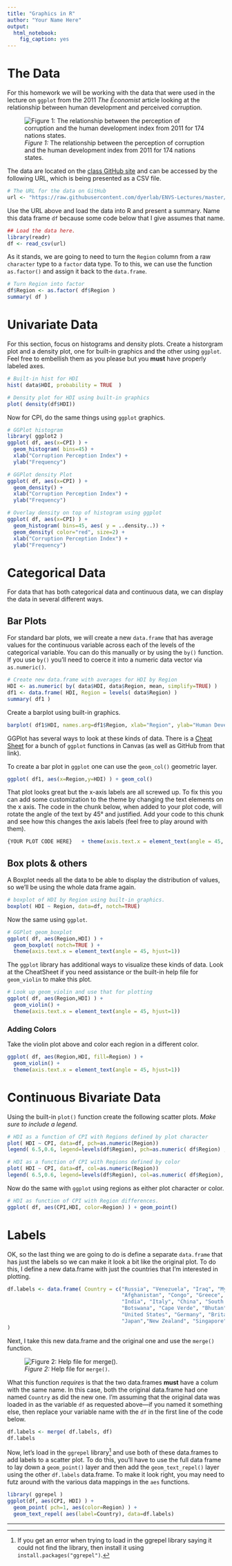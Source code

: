 ```yaml
---
title: "Graphics in R"
author: "Your Name Here"
output: 
  html_notebook:
    fig_caption: yes
---
```


# The Data

For this homework we will be working with the data that were used in the lecture on `ggplot` from the 2011 *The Economist* article looking at the relationship between human development and perceived corruption.

![*Figure 1:* The relationship between the perception of corruption and the human development index from 2011 for 174 nations states.](https://live.staticflickr.com/65535/50294412713_25bbd52230_c_d.jpg)

The data are located on the [class GitHub site](https://github.com/dyerlab/ENVS-Lectures) and can be accessed by the following URL, which is being presented as a CSV file.

```r
# The URL for the data on GitHub
url <- "https://raw.githubusercontent.com/dyerlab/ENVS-Lectures/master/data/EconomistData.csv"
```

Use the URL above and load the data into R and present a summary.  Name this data frame `df` because some code below that I give assumes that name.

```r
## Load the data here.
library(readr)
df <- read_csv(url)
```

As it stands, we are going to need to turn the `Region` column from a raw `character` type to a `factor` data type.  To to this, we can use the function `as.factor()` and assign it back to the `data.frame`.


```r
# Turn Region into factor
df$Region <- as.factor( df$Region )
summary( df )
```

# Univariate Data

For this section, focus on histograms and density plots.  Create a historgram plot and a density plot, one for built-in graphics and the other using `ggplot`.  Feel free to embellish them as you please but you **must** have properly labeled axes.

```r
# Built-in hist for HDI
hist( data$HDI, probability = TRUE  )
```
```r
# Density plot for HDI using built-in graphics
plot( density(df$HDI))
```

Now for CPI, do the same things using `ggplot` graphics.

```r
# GGPlot histogram
library( ggplot2 )
ggplot( df, aes(x=CPI) ) + 
  geom_histogram( bins=45) + 
  xlab("Corruption Perception Index") + 
  ylab("Frequency")
```

```r
# GGPlot density Plot
ggplot( df, aes(x=CPI) ) + 
  geom_density() + 
  xlab("Corruption Perception Index") + 
  ylab("Frequency")
```

```r
# Overlay density on top of histogram using ggplot
ggplot( df, aes(x=CPI) ) + 
  geom_histogram( bins=45, aes( y = ..density..)) +
  geom_density( color="red", size=2) +
  xlab("Corruption Perception Index") + 
  ylab("Frequency")
```


# Categorical Data

For data that has both categorical data and continuous data, we can display the data in several different ways.  

## Bar Plots 

For standard bar plots, we will create a new `data.frame` that has average values for the continuous variable across each of the levels of the categorical variable.  You can do this manually or by using the `by()` function.  If you use `by()` you'll need to coerce it into a numeric data vector via `as.numeric()`.

```r
# Create new data.frame with averages for HDI by Region
HDI <- as.numeric( by( data$HDI, data$Region, mean, simplify=TRUE) )
df1 <- data.frame( HDI, Region = levels( data$Region) )
summary( df1 )
```

Create a barplot using built-in graphics.

```r
barplot( df1$HDI, names.arg=df1$Region, xlab="Region", ylab="Human Development Index" )
```

GGPlot has several ways to look at these kinds of data.  There is a [Cheat Sheet](https://github.com/rstudio/cheatsheets/blob/master/data-visualization-2.1.pdf) for a bunch of `ggplot` functions in Canvas (as well as GitHub from that link).  

To create a bar plot in `ggplot` one can use the `geom_col()` geometric layer.  

```r
ggplot( df1, aes(x=Region,y=HDI) ) + geom_col()
```

That plot looks great but the x-axis labels are all screwed up.  To fix this you can add some customization to the theme by changing the text elements on the x axis.  The code in the chunk below, when added to your plot code, will rotate the angle of the text by 45° and justified.  Add your code to this chunk and see how this changes the axis labels (feel free to play around with them).

```r
{YOUR PLOT CODE HERE}   + theme(axis.text.x = element_text(angle = 45, hjust=1))
```

## Box plots & others

A Boxplot needs all the data to be able to display the distribution of values, so we'll be using the whole data frame again.

```r
# boxplot of HDI by Region using built-in graphics.
boxplot( HDI ~ Region, data=df, notch=TRUE)
```

Now the same using `ggplot`.

```r
# GGPlot geom_boxplot
ggplot( df, aes(Region,HDI) ) + 
  geom_boxplot( notch=TRUE ) + 
  theme(axis.text.x = element_text(angle = 45, hjust=1))
```

The `ggplot` library has additional ways to visualize these kinds of data. Look at the CheatSheet if you need assistance or the built-in help file for `geom_violin` to make this plot.



```r
# Look up geom_violin and use that for plotting
ggplot( df, aes(Region,HDI) ) + 
  geom_violin() + 
  theme(axis.text.x = element_text(angle = 45, hjust=1))
```

### Adding Colors

Take the violin plot above and color each region in a different color.  

```r
ggplot( df, aes(Region,HDI, fill=Region) ) + 
  geom_violin() + 
  theme(axis.text.x = element_text(angle = 45, hjust=1))
```


# Continuous Bivariate Data

Using the built-in `plot()` function create the following scatter plots.  *Make sure to include a legend.*


```r
# HDI as a function of CPI with Regions defined by plot character
plot( HDI ~ CPI, data=df, pch=as.numeric(Region))
legend( 6.5,0.6, legend=levels(df$Region), pch=as.numeric( df$Region) , bty="n")
```


```r
# HDI as a function of CPI with Regions defined by color
plot( HDI ~ CPI, data=df, col=as.numeric(Region))
legend( 6.5,0.6, legend=levels(df$Region), col=as.numeric( df$Region), pch=1, bty="n")
```

Now do the same with `ggplot` using regions as either plot character or color.

```r
# HDI as function of CPI with Region differences.
ggplot( df, aes(CPI,HDI, color=Region) ) + geom_point() 
```



# Labels

OK, so the last thing we are going to do is define a separate `data.frame` that has just the labels so we can make it look a bit like the original plot.  To do this, I define a new data.frame with just the countries that I'm interested in plotting.

```r
df.labels <- data.frame( Country = c("Russia", "Venezuela", "Iraq", "Myanmar", "Sudan",
                                     "Afghanistan", "Congo", "Greece", "Argentina", "Brazil",
                                     "India", "Italy", "China", "South Africa", "Spane",
                                     "Botswana", "Cape Verde", "Bhutan", "Rwanda", "France",
                                     "United States", "Germany", "Britain", "Barbados", "Norway", 
                                     "Japan","New Zealand", "Singapore") 
)
```

Next, I take this new data.frame and the original one and use the `merge()` function.

![*Figure 2:* Help file for `merge()`.](https://live.staticflickr.com/65535/50348700586_c9ee681494_c_d.jpg)

What this function *requires* is that the two data.frames **must** have a colum with the same name.  In this case, both the original data.frame had one named `Country` as did the new one.  I'm assuming that the original data was loaded in as the variable `df` as requested above—if you named it something else, then replace your variable name with the `df` in the first line of the code below.

```r
df.labels <- merge( df.labels, df)
df.labels
```


Now, let's load in the `ggrepel` library[^1] and use both of these data.frames to add labels to a scatter plot.  To do this, you'll have to use the full data frame to lay down a `geom_point()` layer and then add the `geom_text_repel()` layer using the other `df.labels` data.frame. To make it look right, you may need to futz around with the various data mappings in the `aes` functions.

```r
library( ggrepel )
ggplot(df, aes(CPI, HDI) ) + 
  geom_point( pch=1, aes(color=Region) ) + 
  geom_text_repel( aes(label=Country), data=df.labels)
```







---
[^1]: If you get an error when trying to load in the ggrepel library saying it could not find the library, then install it using `install.packages("ggrepel")`.


